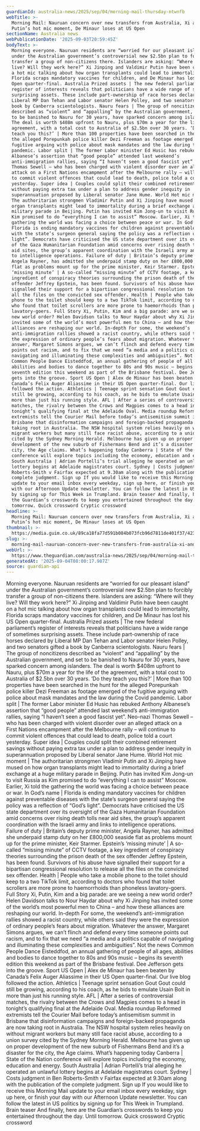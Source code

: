 ```yaml
---
guardianId: australia-news/2025/sep/04/morning-mail-thursday-ntwnfb
webTitle: >-
  Morning Mail: Nauruan concern over new transfers from Australia, Xi and
  Putin’s hot mic moment, De Minaur loses at US Open
sectionName: Australia news
webPublicationDate: '2025-09-03T20:59:45Z'
bodyText: >-
  Morning everyone. Nauruan residents are “worried for our pleasant island”
  under the Australian government’s controversial new $2.5bn plan to forcibly
  transfer a group of non-citizens there. Islanders are asking: “Where will they
  live? Will they work here?” Xi Jinping and Valdimir Putin have been caught on
  a hot mic talking about how organ transplants could lead to immortality,
  Florida scraps mandatory vaccines for children, and De Minaur has lost his US
  Open quarter-final. Australia Prized assets | The new federal parliament’s
  register of interests reveals that politicians have a wide range of sometimes
  surprising assets. These include part-ownership of race horses declared by
  Liberal MP Dan Tehan and Labor senator Helen Polley, and two senators gifted a
  book by Canberra scientologists. Nauru fears | The group of noncitizens
  described as “violent” and “appalling” by the Australian government, and set
  to be banished to Nauru for 30 years, have sparked concern among islanders.
  The deal is worth $408m upfront to Nauru, plus $70m a year for the life of the
  agreement, with a total cost to Australia of $2.5bn over 30 years. ‘Do they
  teach you this?’ | More than 100 properties have been searched in the hunt for
  the alleged Porepunkah police killer Dezi Freeman as footage emerged of the
  fugitive arguing with police about mask mandates and the law during the Covid
  pandemic. Labor split | The former Labor minister Ed Husic has rebuked Anthony
  Albanese’s assertion that “good people” attended last weekend’s
  anti-immigration rallies, saying “I haven’t seen a good fascist yet”. Neo-nazi
  Thomas Sewell – who has been charged with violent disorder over an alleged
  attack on a First Nations encampment after the Melbourne rally – will continue
  to commit violent offences that could lead to death, police told a court
  yesterday. Super idea | Couples could split their combined retirement savings
  without paying extra tax under a plan to address gender inequity in
  superannuation proposed by Liberal senator Jane Hume. World Hot mic moment |
  The authoritarian strongmen Vladimir Putin and Xi Jinping have mused on how
  organ transplants might lead to immortality during a brief exchange at a huge
  military parade in Beijing. Putin has invited Kim Jong-un to visit Russia as
  Kim promised to do “everything I can to assist” Moscow. Earlier, Xi told the
  gathering the world was facing a choice between peace or war. In God’s name |
  Florida is ending mandatory vaccines for children against preventable diseases
  with the state’s surgeon general saying the policy was a reflection of “God’s
  light”. Democrats have criticised the US state department over its oversight
  of the Gaza Humanitarian Foundation amid concerns over rising death tolls near
  aid sites, the group’s apparent coordination with the Israeli army and links
  to intelligence operations. Failure of duty | Britain’s deputy prime minister,
  Angela Rayner, has admitted she underpaid stamp duty on her £800,000 seaside
  flat as problems mount up for the prime minister, Keir Starmer. Epstein’s
  ‘missing minute’ | A so-called “missing minute” of CCTV footage, a key
  ingredient of conspiracy theories surrounding the prison death of the sex
  offender Jeffrey Epstein, has been found. Survivors of his abuse have
  signalled their support for a bipartisan congressional resolution to release
  all the files on the convicted sex offender. Health | People who take a mobile
  phone to the toilet should keep to a two TikTok limit, according to doctors
  who found that toilet scrollers are more prone to haemorrhoids than phoneless
  lavatory-goers. Full Story Xi, Putin, Kim and a big parade: are we seeing a
  new world order? Helen Davidson talks to Nour Haydar about why Xi Jinping has
  invited some of the world’s most powerful men to China – and how these
  alliances are reshaping our world. In-depth For some, the weekend’s
  anti-immigration rallies showed a racist country, while others said they were
  the expression of ordinary people’s fears about migration. Whatever the
  answer, Margaret Simons argues, we can’t flinch and defend every time someone
  points out racism, and to fix that we need “a media and a politics capable of
  navigating and illuminating these complexities and ambiguities”. Not the news
  Common People Dance Eisteddfod, an annual gathering of people of all ages,
  abilities and bodies to dance together to 80s and 90s music – begins its
  seventh edition this weekend as part of the Brisbane festival. Dee Jefferson
  gets into the groove. Sport US Open | Alex de Minaur has been beaten by
  Canada’s Felix Auger Aliassime in their US Open quarter-final. Our live blog
  followed the action. Athletics | Teenage sprint sensation Gout Gout could
  still be growing, according to his coach, as he bids to emulate Usain Bolt in
  more than just his running style. AFL | After a series of controversial
  matches, the rivalry between the Crows and Magpies comes to a head in
  tonight’s qualifying final at the Adelaide Oval. Media roundup Reformed
  extremists tell the Courier Mail before today’s antisemitism summit in
  Brisbane that disinformation campaigns and foreign-backed propaganda are now
  taking root in Australia. The NSW hospital system relies heavily on without
  migrant workers but many still face racist abuse, according to a union survey
  cited by the Sydney Morning Herald. Melbourne has given up on proper
  development of the new suburb of Fishermans Bend and it’s a disaster for the
  city, the Age claims. What’s happening today Canberra | State of the Nation
  conference will explore topics including the economy, education and energy.
  South Australia | Adrian Portelli’s trial alleging he operated an unlawful
  lottery begins at Adelaide magistrates court. Sydney | Costs judgment in Ben
  Roberts-Smith v Fairfax expected at 9.30am along with the publication of the
  complete judgment. Sign up If you would like to receive this Morning Mail
  update to your email inbox every weekday, sign up here, or finish your day
  with our Afternoon Update newsletter. You can follow the latest in US politics
  by signing up for This Week in Trumpland. Brain teaser And finally, here are
  the Guardian’s crosswords to keep you entertained throughout the day. Until
  tomorrow. Quick crossword Cryptic crossword
headline: >-
  Morning Mail: Nauruan concern over new transfers from Australia, Xi and
  Putin’s hot mic moment, De Minaur loses at US Open
thumbnail: >-
  https://media.guim.co.uk/89ca18fa77d591b084b073fcb96d7811de401f37/423_0_4214_3373/500.jpg
slug: >-
  morning-mail-nauruan-concern-over-new-transfers-from-australia-xi-and-putins-hot-mic-moment-de-minaur-loses-at-us-open
webUrl: >-
  https://www.theguardian.com/australia-news/2025/sep/04/morning-mail-thursday-ntwnfb
generatedAt: '2025-09-04T08:00:17.987Z'
source: guardian-api
---
```

Morning everyone. Nauruan residents are “worried for our pleasant island” under the Australian government’s controversial new $2.5bn plan to forcibly transfer a group of non-citizens there. Islanders are asking: “Where will they live? Will they work here?” Xi Jinping and Valdimir Putin have been caught on a hot mic talking about how organ transplants could lead to immortality, Florida scraps mandatory vaccines for children, and De Minaur has lost his US Open quarter-final. Australia Prized assets | The new federal parliament’s register of interests reveals that politicians have a wide range of sometimes surprising assets. These include part-ownership of race horses declared by Liberal MP Dan Tehan and Labor senator Helen Polley, and two senators gifted a book by Canberra scientologists. Nauru fears | The group of noncitizens described as “violent” and “appalling” by the Australian government, and set to be banished to Nauru for 30 years, have sparked concern among islanders. The deal is worth $408m upfront to Nauru, plus $70m a year for the life of the agreement, with a total cost to Australia of $2.5bn over 30 years. ‘Do they teach you this?’ | More than 100 properties have been searched in the hunt for the alleged Porepunkah police killer Dezi Freeman as footage emerged of the fugitive arguing with police about mask mandates and the law during the Covid pandemic. Labor split | The former Labor minister Ed Husic has rebuked Anthony Albanese’s assertion that “good people” attended last weekend’s anti-immigration rallies, saying “I haven’t seen a good fascist yet”. Neo-nazi Thomas Sewell – who has been charged with violent disorder over an alleged attack on a First Nations encampment after the Melbourne rally – will continue to commit violent offences that could lead to death, police told a court yesterday. Super idea | Couples could split their combined retirement savings without paying extra tax under a plan to address gender inequity in superannuation proposed by Liberal senator Jane Hume. World Hot mic moment | The authoritarian strongmen Vladimir Putin and Xi Jinping have mused on how organ transplants might lead to immortality during a brief exchange at a huge military parade in Beijing. Putin has invited Kim Jong-un to visit Russia as Kim promised to do “everything I can to assist” Moscow. Earlier, Xi told the gathering the world was facing a choice between peace or war. In God’s name | Florida is ending mandatory vaccines for children against preventable diseases with the state’s surgeon general saying the policy was a reflection of “God’s light”. Democrats have criticised the US state department over its oversight of the Gaza Humanitarian Foundation amid concerns over rising death tolls near aid sites, the group’s apparent coordination with the Israeli army and links to intelligence operations. Failure of duty | Britain’s deputy prime minister, Angela Rayner, has admitted she underpaid stamp duty on her £800,000 seaside flat as problems mount up for the prime minister, Keir Starmer. Epstein’s ‘missing minute’ | A so-called “missing minute” of CCTV footage, a key ingredient of conspiracy theories surrounding the prison death of the sex offender Jeffrey Epstein, has been found. Survivors of his abuse have signalled their support for a bipartisan congressional resolution to release all the files on the convicted sex offender. Health | People who take a mobile phone to the toilet should keep to a two TikTok limit, according to doctors who found that toilet scrollers are more prone to haemorrhoids than phoneless lavatory-goers. Full Story Xi, Putin, Kim and a big parade: are we seeing a new world order? Helen Davidson talks to Nour Haydar about why Xi Jinping has invited some of the world’s most powerful men to China – and how these alliances are reshaping our world. In-depth For some, the weekend’s anti-immigration rallies showed a racist country, while others said they were the expression of ordinary people’s fears about migration. Whatever the answer, Margaret Simons argues, we can’t flinch and defend every time someone points out racism, and to fix that we need “a media and a politics capable of navigating and illuminating these complexities and ambiguities”. Not the news Common People Dance Eisteddfod, an annual gathering of people of all ages, abilities and bodies to dance together to 80s and 90s music – begins its seventh edition this weekend as part of the Brisbane festival. Dee Jefferson gets into the groove. Sport US Open | Alex de Minaur has been beaten by Canada’s Felix Auger Aliassime in their US Open quarter-final. Our live blog followed the action. Athletics | Teenage sprint sensation Gout Gout could still be growing, according to his coach, as he bids to emulate Usain Bolt in more than just his running style. AFL | After a series of controversial matches, the rivalry between the Crows and Magpies comes to a head in tonight’s qualifying final at the Adelaide Oval. Media roundup Reformed extremists tell the Courier Mail before today’s antisemitism summit in Brisbane that disinformation campaigns and foreign-backed propaganda are now taking root in Australia. The NSW hospital system relies heavily on without migrant workers but many still face racist abuse, according to a union survey cited by the Sydney Morning Herald. Melbourne has given up on proper development of the new suburb of Fishermans Bend and it’s a disaster for the city, the Age claims. What’s happening today Canberra | State of the Nation conference will explore topics including the economy, education and energy. South Australia | Adrian Portelli’s trial alleging he operated an unlawful lottery begins at Adelaide magistrates court. Sydney | Costs judgment in Ben Roberts-Smith v Fairfax expected at 9.30am along with the publication of the complete judgment. Sign up If you would like to receive this Morning Mail update to your email inbox every weekday, sign up here, or finish your day with our Afternoon Update newsletter. You can follow the latest in US politics by signing up for This Week in Trumpland. Brain teaser And finally, here are the Guardian’s crosswords to keep you entertained throughout the day. Until tomorrow. Quick crossword Cryptic crossword
